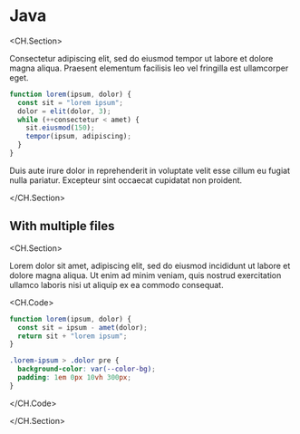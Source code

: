 # Java

<CH.Section>

Consectetur adipiscing elit, sed do eiusmod tempor  ut labore et dolore magna aliqua. Praesent elementum facilisis leo vel fringilla est ullamcorper eget.

```js
function lorem(ipsum, dolor) {
  const sit = "lorem ipsum";
  dolor = elit(dolor, 3);
  while (++consectetur < amet) {
    sit.eiusmod(150);
    tempor(ipsum, adipiscing);
  }
}
```

Duis aute irure dolor in reprehenderit in voluptate velit esse cillum  eu fugiat nulla pariatur. Excepteur sint occaecat cupidatat non proident.

</CH.Section>

## With multiple files

<CH.Section>

Lorem dolor sit amet,  adipiscing elit, sed do eiusmod  incididunt ut labore et dolore magna aliqua. Ut enim ad minim veniam, quis nostrud exercitation ullamco laboris nisi ut aliquip ex ea commodo consequat.

<CH.Code>

```js index.js
function lorem(ipsum, dolor) {
  const sit = ipsum - amet(dolor);
  return sit + "lorem ipsum";
}
```

```css styles.css
.lorem-ipsum > .dolor pre {
  background-color: var(--color-bg);
  padding: 1em 0px 10vh 300px;
}
```

</CH.Code>

</CH.Section>

